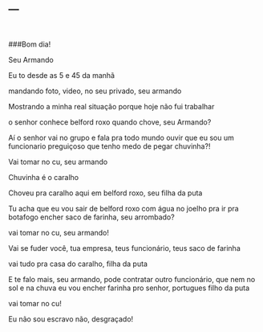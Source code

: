 ---
---

<link rel="stylesheet" href="styles.css" type="text/css">


<br>

###Bom dia!

Seu Armando

Eu to desde as 5 e 45 da manhã

mandando foto, video, no seu privado, seu armando

Mostrando a minha real situação porque hoje não fui trabalhar

o senhor conhece belford roxo quando chove, seu Armando?

Aí o senhor vai no grupo e fala pra todo mundo ouvir que eu sou um funcionario preguiçoso que tenho medo de pegar chuvinha?!

Vai tomar no cu, seu armando

Chuvinha é o caralho

Choveu pra caralho aqui em belford roxo, seu filha da puta

Tu acha que eu vou sair de belford roxo com água no joelho pra ir pra botafogo encher saco de farinha, seu arrombado?

vai tomar no cu, seu armando!

Vai se fuder você, tua empresa, teus funcionário, teus saco de farinha

vai tudo pra casa do caralho, filha da puta

E te falo mais, seu armando, pode contratar outro funcionário, que nem no sol e na chuva eu vou encher farinha pro senhor, portugues filho da puta

vai tomar no cu!

Eu não sou escravo não, desgraçado!

<br>